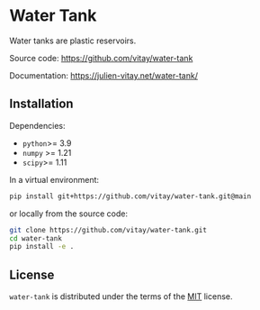 # Water Tank 

Water tanks are plastic reservoirs.

Source code: <https://github.com/vitay/water-tank>

Documentation: <https://julien-vitay.net/water-tank/>

## Installation

Dependencies:

* `python`>= 3.9
* `numpy` >= 1.21
* `scipy`>= 1.11

In a virtual environment:

```bash
pip install git+https://github.com/vitay/water-tank.git@main
```

or locally from the source code:

```bash
git clone https://github.com/vitay/water-tank.git
cd water-tank
pip install -e .
```

## License

`water-tank` is distributed under the terms of the [MIT](https://spdx.org/licenses/MIT.html) license.
